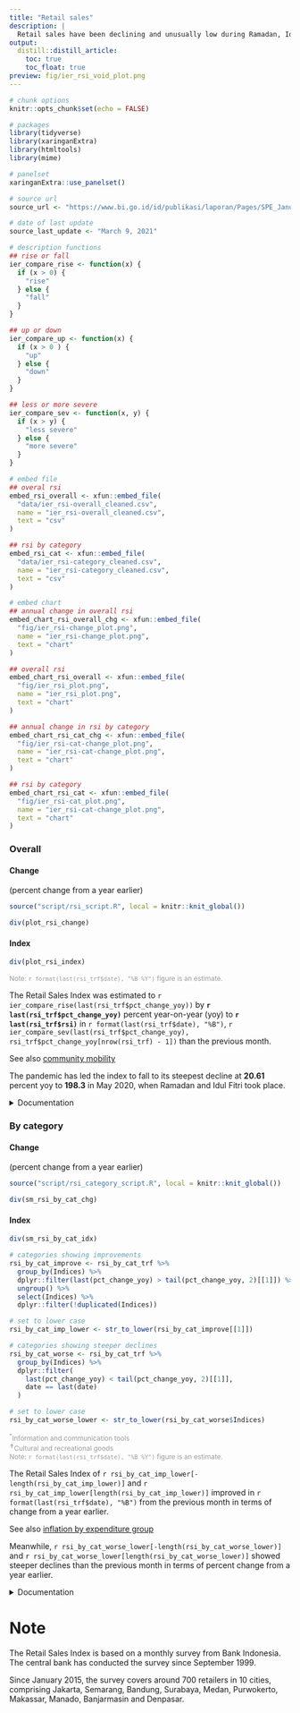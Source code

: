 ```yaml
---
title: "Retail sales"
description: |
  Retail sales have been declining and unusually low during Ramadan, Idul Fitri, Christmas and year end due to the COVID-19 pandemic. While retail sales across categories remain below the usual level before the pandemic, some categories have shown signs of improvements.
output: 
  distill::distill_article:
    toc: true
    toc_float: true
preview: fig/ier_rsi_void_plot.png
---
```



```r
# chunk options
knitr::opts_chunk$set(echo = FALSE)

# packages
library(tidyverse)
library(xaringanExtra)
library(htmltools)
library(mime)

# panelset
xaringanExtra::use_panelset()

# source url
source_url <- "https://www.bi.go.id/id/publikasi/laporan/Pages/SPE_Januari_2021.aspx"

# date of last update
source_last_update <- "March 9, 2021"

# description functions
## rise or fall
ier_compare_rise <- function(x) {
  if (x > 0) {
    "rise"
  } else {
    "fall"
  }
}

## up or down
ier_compare_up <- function(x) {
  if (x > 0 ) {
    "up"
  } else {
    "down"
  }
}

## less or more severe
ier_compare_sev <- function(x, y) {
  if (x > y) {
    "less severe"
  } else {
    "more severe"
  }
}

# embed file
## overal rsi
embed_rsi_overall <- xfun::embed_file(
  "data/ier_rsi-overall_cleaned.csv",
  name = "ier_rsi-overall_cleaned.csv",
  text = "csv"
)

## rsi by category
embed_rsi_cat <- xfun::embed_file(
  "data/ier_rsi-category_cleaned.csv",
  name = "ier_rsi-category_cleaned.csv",
  text = "csv"
)

# embed chart
## annual change in overall rsi
embed_chart_rsi_overall_chg <- xfun::embed_file(
  "fig/ier_rsi-change_plot.png",
  name = "ier_rsi-change_plot.png",
  text = "chart"
)

## overall rsi
embed_chart_rsi_overall <- xfun::embed_file(
  "fig/ier_rsi_plot.png",
  name = "ier_rsi_plot.png",
  text = "chart"
)

## annual change in rsi by category
embed_chart_rsi_cat_chg <- xfun::embed_file(
  "fig/ier_rsi-cat-change_plot.png",
  name = "ier_rsi-cat-change_plot.png",
  text = "chart"
)

## rsi by category
embed_chart_rsi_cat <- xfun::embed_file(
  "fig/ier_rsi-cat_plot.png",
  name = "ier_rsi-cat-change_plot.png",
  text = "chart"
)
```


### Overall

::: {.panelset}
::: {.panel}
#### Change

(percent change from a year earlier)

```r
source("script/rsi_script.R", local = knitr::knit_global())

div(plot_rsi_change)
```
:::

::: {.panel}
#### Index

```r
div(plot_rsi_index)
```
:::
:::

<p style="color: #999; font-size: 12px;">Note: `r format(last(rsi_trf$date), "%B %Y")` figure is an estimate.</p>  

The Retail Sales Index was estimated to `r ier_compare_rise(last(rsi_trf$pct_change_yoy))` by **`r last(rsi_trf$pct_change_yoy)`** percent year-on-year (yoy) to **`r last(rsi_trf$rsi)`** in `r format(last(rsi_trf$date), "%B")`, `r ier_compare_sev(last(rsi_trf$pct_change_yoy),  rsi_trf$pct_change_yoy[nrow(rsi_trf) - 1])` than the previous month. 

<aside>

See also [community mobility](mobility.html)

</aside>

The pandemic has led the index to fall to its steepest decline at **20.61** percent yoy to **198.3** in May 2020, when Ramadan and Idul Fitri took place.

<details>
<summary>Documentation</summary>
**Description**: the Retail Sales Index indicates the retail sales performance in a given month. The base year for the index is January 2010. See [appendix](#note) for further details.  
**Chart**: Dzulfiqar Fathur Rahman  
**Source**: [Bank Indonesia (BI)](`r source_url`){target="_blank"}  
**Data and update frequency**: monthly  
**Last updated**: `r source_last_update`  
**Download**: `r embed_rsi_overall`; index (`r embed_chart_rsi_overall`); change (`r embed_chart_rsi_overall_chg`)  
</details>


### By category

::: {.panelset}
::: {.panel}
#### Change

(percent change from a year earlier)

```r
source("script/rsi_category_script.R", local = knitr::knit_global())

div(sm_rsi_by_cat_chg)
```
:::

::: {.panel}
#### Index

```r
div(sm_rsi_by_cat_idx)
```
:::
:::

```r
# categories showing improvements
rsi_by_cat_improve <- rsi_by_cat_trf %>% 
  group_by(Indices) %>% 
  dplyr::filter(last(pct_change_yoy) > tail(pct_change_yoy, 2)[[1]]) %>% 
  ungroup() %>% 
  select(Indices) %>% 
  dplyr::filter(!duplicated(Indices))

# set to lower case
rsi_by_cat_imp_lower <- str_to_lower(rsi_by_cat_improve[[1]])

# categories showing steeper declines
rsi_by_cat_worse <- rsi_by_cat_trf %>% 
  group_by(Indices) %>% 
  dplyr::filter(
    last(pct_change_yoy) < tail(pct_change_yoy, 2)[[1]],
    date == last(date)
  )

# set to lower case
rsi_by_cat_worse_lower <- str_to_lower(rsi_by_cat_worse$Indices)
```

<div style="color: #999; font-size: 12px;">
<sup>*</sup>Information and communication tools  
<sup>&#10013;</sup>Cultural and recreational goods  
Note: `r format(last(rsi_trf$date), "%B %Y")` figure is an estimate.  
</div>

The Retail Sales Index of `r rsi_by_cat_imp_lower[-length(rsi_by_cat_imp_lower)]` and `r rsi_by_cat_imp_lower[length(rsi_by_cat_imp_lower)]` improved in `r format(last(rsi_trf$date), "%B")` from the previous month in terms of change from a year earlier.

<aside>

See also [inflation by expenditure group](inflation.html#by-expenditure-group)

</aside>

Meanwhile, `r rsi_by_cat_worse_lower[-length(rsi_by_cat_worse_lower)]` and `r rsi_by_cat_worse_lower[length(rsi_by_cat_worse_lower)]` showed steeper declines than the previous month in terms of percent change from a year earlier.

<details>
<summary>Documentation</summary>
**Description**: the Retail Sales Index, broken down by category, also indicates the retail sales performance in a given month. The base year for the index is January 2010. See [appendix](#note) for further details.  
**Chart**: Dzulfiqar Fathur Rahman  
**Source**: [BI](`r source_url`){target="_blank"}  
**Data and update frequency**: monthly  
**Last updated**: `r source_last_update`  
**Download**: `r embed_rsi_cat`; index (`r embed_chart_rsi_cat`); change (`r embed_chart_rsi_cat_chg`)  
</details>


# Note {.appendix}

The Retail Sales Index is based on a monthly survey from Bank Indonesia. The central bank has conducted the survey since September 1999.

Since January 2015, the survey covers around 700 retailers in 10 cities, comprising Jakarta, Semarang, Bandung, Surabaya, Medan, Purwokerto, Makassar, Manado, Banjarmasin and Denpasar.